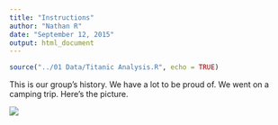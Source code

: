 ```yaml
---
title: "Instructions"
author: "Nathan R"
date: "September 12, 2015"
output: html_document
---
```



```r
source("../01 Data/Titanic Analysis.R", echo = TRUE)
```

This is our group's history. We have a lot to be proud of. We went on a camping trip. Here's the picture.

![](./Camping Trip.png)
